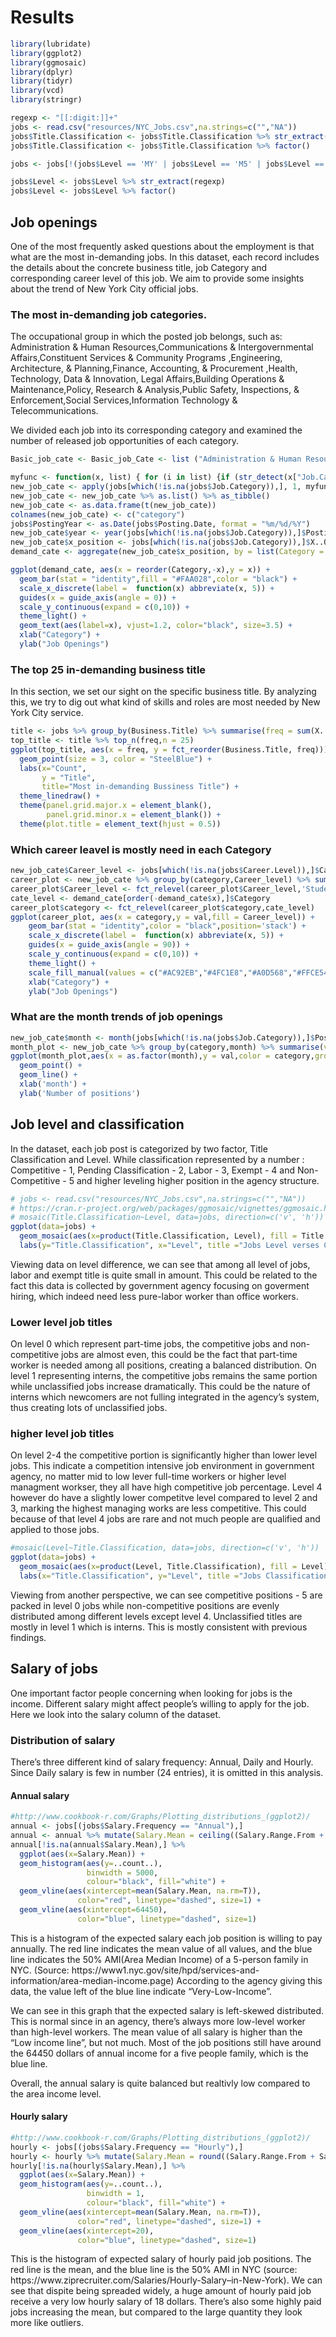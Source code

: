 # Results
```r
library(lubridate)
library(ggplot2)
library(ggmosaic)
library(dplyr)
library(tidyr)
library(vcd)
library(stringr)
```
```r
regexp <- "[[:digit:]]+"
jobs <- read.csv("resources/NYC_Jobs.csv",na.strings=c("","NA"))
jobs$Title.Classification <- jobs$Title.Classification %>% str_extract(regexp)
jobs$Title.Classification <- jobs$Title.Classification %>% factor()

jobs <- jobs[!(jobs$Level == 'MY' | jobs$Level == 'M5' | jobs$Level == 'M6' | jobs$Level == 'M7'),]

jobs$Level <- jobs$Level %>% str_extract(regexp)
jobs$Level <- jobs$Level %>% factor()

```
## Job openings 

One of the most frequently asked questions about the employment is that what are the most in-demanding jobs. In this dataset, each record includes the details about the concrete business title, job Category and corresponding career level of this job. We aim to provide some insights about the trend of New York City official jobs.

### The most in-demanding job categories.

The occupational group in which the posted job belongs, such as: Administration & Human Resources,Communications & Intergovernmental Affairs,Constituent Services & Community Programs
,Engineering, Architecture, & Planning,Finance, Accounting, & Procurement
,Health, Technology, Data & Innovation, Legal Affairs,Building Operations & Maintenance,Policy, Research & Analysis,Public Safety, Inspections, & Enforcement,Social Services,Information Technology & Telecommunications.

We divided each job into its corresponding category and examined the number of released job opportunities of each category.

```r
Basic_job_cate <- Basic_job_Cate <- list ("Administration & Human Resources", "Building Operations & Maintenance", "Clerical & Administrative Support","Communications & Intergovernmental Affairs","Constituent Services & Community Programs","Engineering, Architecture, & Planning", "Finance, Accounting, & Procurement","Health","Information Technology & Telecommunications","Legal","Policy, Research & Analysis","Public Safety, Inspections, & Enforcement","Social Services","Technology, Data & Innovation")

myfunc <- function(x, list) { for (i in list) {if (str_detect(x["Job.Category"],i)) {return(i)}}}
new_job_cate <- apply(jobs[which(!is.na(jobs$Job.Category)),], 1, myfunc, list = Basic_job_Cate)
new_job_cate <- new_job_cate %>% as.list() %>% as_tibble()
new_job_cate <- as.data.frame(t(new_job_cate))
colnames(new_job_cate) <- c("category")
jobs$PostingYear <- as.Date(jobs$Posting.Date, format = "%m/%d/%Y")
new_job_cate$year <- year(jobs[which(!is.na(jobs$Job.Category)),]$PostingYear)
new_job_cate$x_position <- jobs[which(!is.na(jobs$Job.Category)),]$X..Of.Positions
demand_cate <- aggregate(new_job_cate$x_position, by = list(Category = new_job_cate$category),FUN = sum)
```

```r
ggplot(demand_cate, aes(x = reorder(Category,-x),y = x)) +
  geom_bar(stat = "identity",fill = "#FAA028",color = "black") + 
  scale_x_discrete(label =  function(x) abbreviate(x, 5)) + 
  guides(x = guide_axis(angle = 0)) +
  scale_y_continuous(expand = c(0,10)) +
  theme_light() +
  geom_text(aes(label=x), vjust=1.2, color="black", size=3.5) +
  xlab("Category") +
  ylab("Job Openings")
```

### The top 25 in-demanding business title

In this section, we set our sight on the specific business title. By analyzing this, we try to dig out what kind of skills and roles are most needed by New York City service.

```r
title <- jobs %>% group_by(Business.Title) %>% summarise(freq = sum(X..Of.Positions))
top_title <- title %>% top_n(freq,n = 25)
ggplot(top_title, aes(x = freq, y = fct_reorder(Business.Title, freq))) +
  geom_point(size = 3, color = "SteelBlue") +
  labs(x="Count",
       y = "Title",
       title="Most in-demanding Bussiness Title") +
  theme_linedraw() +
  theme(panel.grid.major.x = element_blank(),
        panel.grid.minor.x = element_blank()) +
  theme(plot.title = element_text(hjust = 0.5))
```

### Which career leavel is mostly need in each Category

```r
new_job_cate$Career_level <- jobs[which(!is.na(jobs$Career.Level)),]$Career.Level
career_plot <- new_job_cate %>% group_by(category,Career_level) %>% summarise(val = sum(x_position)) %>% ungroup(Career_level)
career_plot$Career_level <- fct_relevel(career_plot$Career_level,'Student','Entry-Level','Experienced (non-manager)','Manager','Executive')
cate_level <- demand_cate[order(-demand_cate$x),]$Category
career_plot$category <- fct_relevel(career_plot$category,cate_level)
ggplot(career_plot, aes(x = category,y = val,fill = Career_level)) +
    geom_bar(stat = "identity",color = "black",position='stack') + 
    scale_x_discrete(label =  function(x) abbreviate(x, 5)) + 
    guides(x = guide_axis(angle = 90)) +
    scale_y_continuous(expand = c(0,10)) +
    theme_light() +
    scale_fill_manual(values = c("#AC92EB","#4FC1E8","#A0D568","#FFCE54","#ED5564")) + 
    xlab("Category") +
    ylab("Job Openings")
```

### What are the month trends of job openings
```r
new_job_cate$month <- month(jobs[which(!is.na(jobs$Job.Category)),]$PostingYear)
month_plot <- new_job_cate %>% group_by(category,month) %>% summarise(val = sum(x_position)) %>% ungroup(month)
ggplot(month_plot,aes(x = as.factor(month),y = val,color = category,group = category))
  geom_point() + 
  geom_line() +
  xlab('month') + 
  ylab('Number of positions')

```
## Job level and classification

In the dataset, each job post is categorized by two factor, Title Classification and Level. While classification represented by a number : Competitive - 1, Pending Classification - 2, Labor - 3, Exempt - 4 and Non-Competitive - 5 and higher leveling higher position in the agency structure.

```r
# jobs <- read.csv("resources/NYC_Jobs.csv",na.strings=c("","NA"))
# https://cran.r-project.org/web/packages/ggmosaic/vignettes/ggmosaic.html
# mosaic(Title.Classification~Level, data=jobs, direction=c('v', 'h'))
ggplot(data=jobs) + 
  geom_mosaic(aes(x=product(Title.Classification, Level), fill = Title.Classification), alpha = 0.6) +
  labs(y="Title.Classification", x="Level", title ="Jobs Level verses Classification" )
```

Viewing data on level difference, we can see that among all level of jobs, labor and exempt title is quite small in amount. This could be related to the fact this data is collected by government agency focusing on goverment hiring, which indeed need less pure-labor worker than office workers.

### Lower level job titles

On level 0 which represent part-time jobs, the competitive jobs and non-competitive jobs are almost even, this could be the fact that part-time worker is needed among all positions, creating a balanced distribution. On level 1 representing interns, the competitive jobs remains the same portion while unclassified jobs increase dramatically. This could be the nature of interns which newcomers are not fulling integrated in the agency's system, thus creating lots of unclassified jobs. 

### higher level job titles

On level 2-4 the competitive portion is significantly higher than lower level jobs. This indicate a competition intensive job environment in government agency, no matter mid to low lever full-time workers or higher level managment workser, they all have high competitive job percentage. Level 4 however do have a slightly lower competitve level compared to level 2 and 3, marking the highest managing works are less competitive. This could because of that level 4 jobs are rare and not much people are qualified and applied to those jobs.


```r
#mosaic(Level~Title.Classification, data=jobs, direction=c('v', 'h'))
ggplot(data=jobs) + 
  geom_mosaic(aes(x=product(Level, Title.Classification), fill = Level), alpha = 0.6) +
  labs(x="Title.Classification", y="Level", title ="Jobs Classification verses Level" )
```

Viewing from another perspective, we can see competitive positions - 5 are packed in level 0 jobs while non-competitive positions are evenly distributed among different levels except level 4. Unclassified titles are mostly in level 1 which is interns. This is mostly consistent with previous findings.

## Salary of jobs

One important factor people concerning when looking for jobs is the income. Different salary might affect people's willing to apply for the job. Here we look into the salary column of the dataset.

### Distribution of salary

There's three different kind of salary frequency: Annual, Daily and Hourly. Since Daily salary is few in number (24 entries), it is omitted in this analysis.

#### Annual salary

```r
#http://www.cookbook-r.com/Graphs/Plotting_distributions_(ggplot2)/
annual <- jobs[(jobs$Salary.Frequency == "Annual"),]
annual <- annual %>% mutate(Salary.Mean = ceiling((Salary.Range.From + Salary.Range.To)/2))
annual[!is.na(annual$Salary.Mean),] %>% 
  ggplot(aes(x=Salary.Mean)) + 
  geom_histogram(aes(y=..count..),
                 binwidth = 5000,
                 colour="black", fill="white") +
  geom_vline(aes(xintercept=mean(Salary.Mean, na.rm=T)),
               color="red", linetype="dashed", size=1) +
  geom_vline(aes(xintercept=64450),
               color="blue", linetype="dashed", size=1)
```

This is a histogram of the expected salary each job position is willing to pay annually. The red line indicates the mean value of all values, and the blue line indicates the 50% AMI(Area Median Income) of a 5-person family in NYC. (Source: https://www1.nyc.gov/site/hpd/services-and-information/area-median-income.page) According to the agency giving this data, the value left of the blue line indicate "Very-Low-Income".

We can see in this graph that the expected salary is left-skewed distributed. This is normal since in an agency, there's always more low-level worker than high-level workers. The mean value of all salary is higher than the "Low income line", but not much. Most of the job positions still have around the 64450 dollars of annual income for a five people family, which is the blue line.

Overall, the annual salary is quite balanced but realtivly low compared to the area income level.

#### Hourly salary

```r
#http://www.cookbook-r.com/Graphs/Plotting_distributions_(ggplot2)/
hourly <- jobs[(jobs$Salary.Frequency == "Hourly"),]
hourly <- hourly %>% mutate(Salary.Mean = round((Salary.Range.From + Salary.Range.To)/2),digits=2)
hourly[!is.na(hourly$Salary.Mean),] %>% 
  ggplot(aes(x=Salary.Mean)) + 
  geom_histogram(aes(y=..count..),
                 binwidth = 1,
                 colour="black", fill="white") +
  geom_vline(aes(xintercept=mean(Salary.Mean, na.rm=T)),
               color="red", linetype="dashed", size=1) +
  geom_vline(aes(xintercept=20),
               color="blue", linetype="dashed", size=1)
```

This is the histogram of expected salary of hourly paid job positions. The red line is the mean, and the blue line is the 50% AMI in NYC (source: https://www.ziprecruiter.com/Salaries/Hourly-Salary--in-New-York). We can see that dispite being spreaded widely, a huge amount of hourly paid job receive a very low hourly salary of 18 dollars. There's also some highly paid jobs increasing the mean, but compared to the large quantity they look more like outliers. 